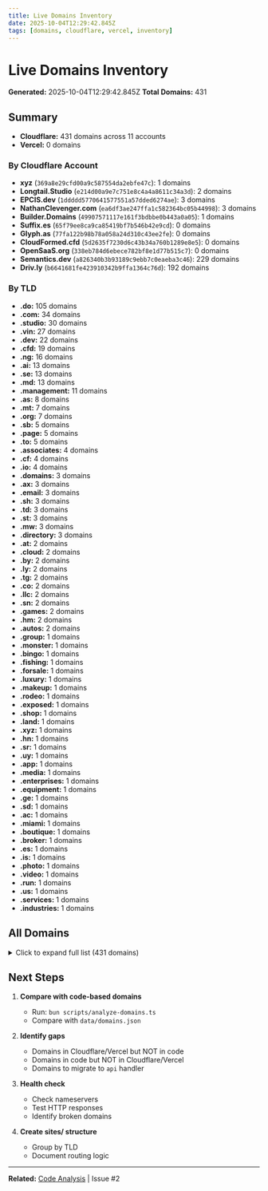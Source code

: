 ```yaml
---
title: Live Domains Inventory
date: 2025-10-04T12:29:42.845Z
tags: [domains, cloudflare, vercel, inventory]
---
```


# Live Domains Inventory

**Generated:** 2025-10-04T12:29:42.845Z
**Total Domains:** 431

## Summary

- **Cloudflare:** 431 domains across 11 accounts
- **Vercel:** 0 domains

### By Cloudflare Account

- **xyz** (`369a8e29cfd00a9c587554da2ebfe47c`): 1 domains
- **Longtail.Studio** (`e214d00a9e7c751e8c4a4a8611c34a3d`): 2 domains
- **EPCIS.dev** (`1ddddd5770641577551a57dded6274ae`): 3 domains
- **NathanClevenger.com** (`ea6df3ae247ffa1c582364bc05b44998`): 3 domains
- **Builder.Domains** (`49907571117e161f3bdbbe0b443a0a05`): 1 domains
- **Suffix.es** (`65f79ee8ca9ca85419bf7b546b42e9cd`): 0 domains
- **Glyph.as** (`77fa122b98b78a058a24d310c43ee2fe`): 0 domains
- **CloudFormed.cfd** (`5d2635f7230d6c43b34a760b1289e8e5`): 0 domains
- **OpenSaaS.org** (`338eb784d6ebece782bf8e1d77b515c7`): 0 domains
- **Semantics.dev** (`a826340b3b93189c9ebb7c0eaeba3c46`): 229 domains
- **Driv.ly** (`b6641681fe423910342b9ffa1364c76d`): 192 domains

### By TLD

- **.do:** 105 domains
- **.com:** 34 domains
- **.studio:** 30 domains
- **.vin:** 27 domains
- **.dev:** 22 domains
- **.cfd:** 19 domains
- **.ng:** 16 domains
- **.ai:** 13 domains
- **.se:** 13 domains
- **.md:** 13 domains
- **.management:** 11 domains
- **.as:** 8 domains
- **.mt:** 7 domains
- **.org:** 7 domains
- **.sb:** 5 domains
- **.page:** 5 domains
- **.to:** 5 domains
- **.associates:** 4 domains
- **.cf:** 4 domains
- **.io:** 4 domains
- **.domains:** 3 domains
- **.ax:** 3 domains
- **.email:** 3 domains
- **.sh:** 3 domains
- **.td:** 3 domains
- **.st:** 3 domains
- **.mw:** 3 domains
- **.directory:** 3 domains
- **.at:** 2 domains
- **.cloud:** 2 domains
- **.by:** 2 domains
- **.ly:** 2 domains
- **.tg:** 2 domains
- **.co:** 2 domains
- **.llc:** 2 domains
- **.sn:** 2 domains
- **.games:** 2 domains
- **.hm:** 2 domains
- **.autos:** 2 domains
- **.group:** 1 domains
- **.monster:** 1 domains
- **.bingo:** 1 domains
- **.fishing:** 1 domains
- **.forsale:** 1 domains
- **.luxury:** 1 domains
- **.makeup:** 1 domains
- **.rodeo:** 1 domains
- **.exposed:** 1 domains
- **.shop:** 1 domains
- **.land:** 1 domains
- **.xyz:** 1 domains
- **.hn:** 1 domains
- **.sr:** 1 domains
- **.uy:** 1 domains
- **.app:** 1 domains
- **.media:** 1 domains
- **.enterprises:** 1 domains
- **.equipment:** 1 domains
- **.ge:** 1 domains
- **.sd:** 1 domains
- **.ac:** 1 domains
- **.miami:** 1 domains
- **.boutique:** 1 domains
- **.broker:** 1 domains
- **.es:** 1 domains
- **.is:** 1 domains
- **.photo:** 1 domains
- **.video:** 1 domains
- **.run:** 1 domains
- **.us:** 1 domains
- **.services:** 1 domains
- **.industries:** 1 domains

## All Domains

<details>
<summary>Click to expand full list (431 domains)</summary>


### Builder.Domains (1)

- builder.domains (active)


### Driv.ly (192)

- 402.do (pending)
- ach.do (moved)
- action.do (active)
- actions.do (active)
- actions.org.ai (active)
- agents.do (active)
- agents.org.ai (active)
- agi.do (active)
- airtable.do (active)
- airtable.vin (moved)
- amy.do (active)
- analytics.do (active)
- api.cf (moved)
- api.mw (active)
- api.services (active)
- apis.autos (active)
- apis.directory (active)
- apis.do (active)
- apis.md (active)
- apis.vin (active)
- apr.vin (active)
- ari.do (active)
- ast.md (active)
- auth.vin (active)
- auto.dev (active)
- bdr.do (active)
- benchmarks.do (active)
- bots.do (active)
- browse.do (active)
- browser.do (active)
- browsers.do (active)
- build.vin (active)
- business-as-code.dev (active)
- businesses.do (active)
- buy.vin (active)
- careers.do (active)
- cdn.co.at (active)
- cfd.vin (moved)
- cfo.do (active)
- cli.do (active)
- cname.do (moved)
- coach.do (active)
- colo.do (active)
- companies.do (active)
- conciergebuy.com (active)
- context.do (active)
- coo.do (active)
- cro.do (active)
- ctx.do (moved)
- ctx.md (active)
- ctx.vin (active)
- d1.do (moved)
- dara.do (active)
- data.vin (active)
- database.do (active)
- databases.do (active)
- datasets.do (active)
- db.mw (active)
- dbx.md (active)
- devs.do (active)
- do.cf (moved)
- do.industries (active)
- documentation.do (active)
- dotdo.ai (active)
- driv.ly (active)
- drively.com.ai (active)
- drively.dev (active)
- drively.email (active)
- drivelyai.com (active)
- drivly.ai (active)
- drivly.co (active)
- drivly.dev (active)
- drivly.email (active)
- drivly.studio (active)
- drivlyai.com (active)
- edm.vin (moved)
- emails.do (active)
- esbuild.do (active)
- evals.do (active)
- everyvin.com (active)
- experiments.do (active)
- extract.do (active)
- fetch.do (active)
- fleet-concierge.com (active)
- function.cf (moved)
- function.do (active)
- functions.do (active)
- functions.org.ai (active)
- gcp.do (active)
- generate.md (active)
- goals.do (active)
- gpt.do (active)
- graph.do (active)
- graphdl.org (active)
- humans.do (active)
- industries.directory (active)
- insure.vin (active)
- integrations.do (active)
- io.mw (active)
- issues.do (active)
- ivy.do (active)
- kafka.do (moved)
- kpis.do (active)
- kv.cf (moved)
- lena.do (active)
- lexi.do (active)
- listing.vin (active)
- listings.vin (active)
- lists.do (active)
- llm.do (active)
- lodash.do (active)
- luxurymotors.cloud (active)
- mcp.do (active)
- mdx.do (active)
- mdx.org.ai (active)
- mdxld.org (active)
- models.do (active)
- mongo.do (moved)
- mqtt.do (moved)
- nats.vin (moved)
- nouns.do (active)
- oauth.do (active)
- occupations.directory (pending)
- okr.do (active)
- okrs.do (active)
- pages.do (moved)
- payments.vin (active)
- perf.do (moved)
- photos.vin (active)
- pkg.do (active)
- plans.do (active)
- price.vin (active)
- pricing.vin (active)
- primitives.org.ai (active)
- product.md (active)
- products.do (active)
- projects.do (active)
- prxy.do (active)
- queue.do (active)
- recalls.vin (active)
- reference.do (active)
- research.do (active)
- resources.do (active)
- resources.vin (active)
- rpa.do (active)
- scrape.md (active)
- scrapers.do (active)
- sdb.do (moved)
- sdk.do (active)
- sdr.do (active)
- searches.do (active)
- services.vin (active)
- sites.do (active)
- slide.md (active)
- specs.vin (active)
- src.do (active)
- src.md (active)
- src.vin (active)
- startups.do (active)
- studio.do (active)
- summarize.do (active)
- svc.do (active)
- svcs.md (active)
- tasks.do (active)
- taxes.vin (active)
- tco.vin (active)
- thinking.do (active)
- todos.md (active)
- trace.do (active)
- traces.do (active)
- transform.do (active)
- transport.vin (active)
- trigger.do (active)
- triggers.do (active)
- vehicles.do (moved)
- verbs.do (active)
- webhooks.do (active)
- wholesale-fleet.com (active)
- worker.do (active)
- workers.do (active)
- workflow.md (active)
- workflows.do (active)
- workflows.md (active)
- workflows.org.ai (active)
- ymm.autos (active)
- ymm.do (active)
- ymm.vin (active)
- zap.sn (active)
- 入.io (active)
- 回.io (active)
- 巛.io (active)
- 彡.io (active)


### EPCIS.dev (3)

- epcis.dev (active)
- gs1.org.ai (active)
- visibility.cloud (active)


### Longtail.Studio (2)

- interm.at (active)
- startupbuilder.dev (active)


### NathanClevenger.com (3)

- collecting.domains (active)
- nates.domains (active)
- nathanclevenger.com (active)


### Semantics.dev (229)

- accounts.management (active)
- admin.cfd (active)
- advertis.ng (active)
- aged.by (active)
- agent.as (active)
- aicontent.studio (active)
- aini.ng (active)
- airtableapi.com (active)
- analytics.monster (active)
- api.associates (active)
- api.bingo (active)
- api.com.se (active)
- api.fishing (active)
- api.forsale (active)
- api.luxury (active)
- api.makeup (active)
- api.management (active)
- api.mt (active)
- api.net.ai (active)
- api.rodeo (active)
- api.sb (active)
- apỉ.studio (active)
- api.us.org (active)
- apidev.studio (active)
- apiproxy.studio (active)
- apis.ax (active)
- apis.cfd (active)
- apis.dev (active)
- apis.email (active)
- apis.exposed (active)
- apis.shop (active)
- apistatus.page (active)
- app.associates (active)
- app.com.se (active)
- app.gr.com (active)
- app.net.ai (active)
- appli.dev (active)
- apps.ax (active)
- atlanticluxuryimports.com (active)
- atlanticmercedes.com (active)
- auth.us.org (active)
- auth8.dev (active)
- automates.cfd (active)
- blogg.ng (active)
- blogs.sh (active)
- cach.ng (active)
- car.cfd (active)
- cardkit.dev (active)
- cards.land (active)
- cartopia.xyz (active)
- cloud-motors.com (active)
- cloudformed.cfd (active)
- cloudy.management (active)
- cname.to (active)
- cntnt.management (active)
- converts.to (active)
- crawl.ng (active)
- ctx.as (active)
- currentventures.com (active)
- data.mt (active)
- db.hn (active)
- db.sb (active)
- db.td (active)
- desertluxuryimports.com (active)
- dev.sr (active)
- dev.td (active)
- developers.cfd (active)
- developers.sh (active)
- directory.sb (active)
- drivlycars.com (active)
- drivlymotors.com (active)
- dropshippi.ng (active)
- ed.com.se (active)
- faq.management (active)
- fetch.ng (active)
- fy.com.se (active)
- germanluxurymotors.com (active)
- get-pre-approved.com (active)
- godrivly.com (active)
- greatlakesimports.com (active)
- habits.dev (active)
- headless.ly (active)
- hood.by (active)
- hq.com.se (active)
- hq.uy (active)
- hub.tg (moved)
- ial.app (active)
- ial.media (active)
- id0.co (active)
- ideaflow.dev (active)
- infobox.page (active)
- ing.associates (active)
- ing.com.se (active)
- ing.enterprises (active)
- ing.equipment (active)
- ing.gr.com (active)
- ing.management (active)
- ing.us.org (active)
- inspection.studio (active)
- integrations.studio (active)
- io.sb (active)
- ion.com.se (active)
- ist.com.se (active)
- ılıl.com (active)
- jsonld.studio (active)
- kit.mt (active)
- landingpa.ge (active)
- landingpage.studio (active)
- link.cfd (active)
- llc.st (active)
- locode.studio (active)
- luxuryimportmotors.com (active)
- ly.com.se (active)
- management.st (active)
- management.studio (active)
- marketplaces.dev (active)
- marketplaces.studio (active)
- markt.ng (active)
- mdb.as (active)
- mdx.sh (active)
- midwestluxuryimports.com (active)
- midwestmercedes.com (active)
- mongo.as (active)
- mountainsideimports.com (active)
- nameservers.cfd (active)
- ng.com.se (active)
- offleaseluxury.com (active)
- opengraph.studio (active)
- opensaas.org (active)
- or.com.se (active)
- orchestration.studio (active)
- outsourcing.studio (active)
- pacificluxuryimports.com (active)
- pacificmercedes.com (active)
- page.as (active)
- page.ax (active)
- permutations.dev (active)
- plann.ng (active)
- platforms.cfd (active)
- platforms.management (active)
- pp.sd (active)
- pre-owned-luxury-imports.com (active)
- pre-owned-luxury-motors.com (active)
- programm.ng (active)
- proxy.as (active)
- prxy.to (active)
- redirection.studio (active)
- restapi.studio (active)
- rewriter.studio (active)
- saas-affiliates.com (active)
- saas.ac (active)
- saas.associates (active)
- saas.cfd (active)
- saas.dev (active)
- saas.llc (active)
- saas.management (active)
- saas.miami (active)
- saas.mt (active)
- saas.studio (active)
- saaskit.ai (active)
- saaskit.studio (active)
- sale.td (active)
- salesbuilder.dev (active)
- schema.cfd (active)
- schema.page (active)
- schema.us.org (active)
- schemas.studio (active)
- scraping.studio (active)
- scripting.studio (active)
- sdk.management (active)
- sdk.studio (active)
- sells.to (active)
- semantics.cfd (active)
- semantics.dev (active)
- serp.ng (active)
- service.sn (active)
- services.boutique (active)
- services.broker (active)
- services.studio (active)
- shipp.ng (active)
- site.as (active)
- site.cfd (active)
- site.mt (active)
- site.tg (active)
- sitestatus.page (active)
- socialauth.dev (active)
- source.mt (active)
- sources.studio (active)
- southernluxuryimports.com (active)
- sql.ng (active)
- src.as (active)
- src.ng (active)
- srvcs.llc (active)
- startup.games (active)
- startups.studio (active)
- storekit.dev (active)
- storybrand.studio (active)
- storybrands.dev (active)
- strtp.studio (active)
- studỉo.com (active)
- studio.com.se (active)
- studio.hm (active)
- studio.mt (active)
- studio.sb (active)
- subdomains.dev (active)
- suffix.es (active)
- svc.st (active)
- swr.ng (active)
- tags.management (active)
- taski.ng (active)
- thng.is (active)
- tion.games (active)
- to-a.photo (active)
- to-a.video (active)
- trigger.cfd (active)
- ty.com.se (active)
- verb.cfd (active)
- webhook.page (active)
- webhooks.to (active)
- webproxy.studio (active)
- website.cfd (active)
- webtask.dev (active)
- wiki.cfd (active)
- workflows.cfd (active)
- workflows.management (active)
- workflows.run (active)
- xyz.hm (active)
- yaml.cfd (active)
- zoommotors.us (active)


### xyz (1)

- luminati.group (active)


</details>

## Next Steps

1. **Compare with code-based domains**
   - Run: `bun scripts/analyze-domains.ts`
   - Compare with `data/domains.json`

2. **Identify gaps**
   - Domains in Cloudflare/Vercel but NOT in code
   - Domains in code but NOT in Cloudflare/Vercel
   - Domains to migrate to `api` handler

3. **Health check**
   - Check nameservers
   - Test HTTP responses
   - Identify broken domains

4. **Create sites/ structure**
   - Group by TLD
   - Document routing logic

---

**Related:** [Code Analysis](./2025-10-04-domain-analysis.md) | Issue #2
